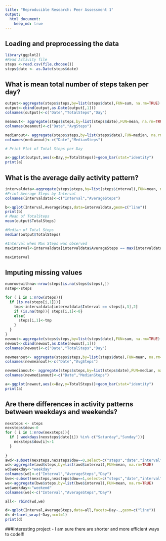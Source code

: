 ```yaml
---
title: "Reproducible Research: Peer Assessment 1"
output: 
  html_document:
    keep_md: true
---
```


## Loading and preprocessing the data

```r
library(ggplot2)
#Read Activity file
steps <-read.csv(file.choose())
steps$date <- as.Date(steps$date)
```

## What is mean total number of steps taken per day?

```r
output<-aggregate(steps$steps,by=list(steps$date),FUN=sum, na.rm=TRUE)
output<-cbind(output,as.Date(output[,1]))
colnames(output)<-c("Date","TotalSteps","Day")

meanout<- aggregate(steps$steps,by=list(steps$date),FUN=mean, na.rm=TRUE)
colnames(meanout)<-c("Date","AvgSteps")

medianout<- aggregate(steps$steps,by=list(steps$date),FUN=median, na.rm=TRUE)
colnames(medianout)<-c("Date","MedianSteps")

# Print Plot of Total Steps per Day

a<-ggplot(output,aes(x=Day,y=TotalSteps))+geom_bar(stat="identity")
print(a)
```


## What is the average daily activity pattern?
```r
intervaldata<-aggregate(steps$steps,by=list(steps$interval),FUN=mean, na.rm=TRUE)
#Print Average Steps by Interval
colnames(intervaldata)<-c("Interval","AverageSteps")

b<-qplot(Interval,AverageSteps,data=intervaldata,geom=c("line"))
print(b)
# Mean of TotalSteps
mean(output$TotalSteps)

#Median of Total Steps
median(output$TotalSteps)

#Interval when Max Steps was observed
maxinterval<-intervaldata[intervaldata$AverageSteps == max(intervaldata$AverageSteps),1]

maxinterval
```

## Imputing missing values
```r
numrowswithna<-nrow(steps[is.na(steps$steps),])
nstep<-steps

for ( i in 1:nrow(steps)){
  if (is.na(steps[i,1])){
    tmp<-intervaldata[intervaldata$Interval == steps[i,3],2]
    if (is.na(tmp)){ steps[i,1]<-0}
    else{
      steps[i,1]<-tmp
    }
  }
}
newout<-aggregate(steps$steps,by=list(steps$date),FUN=sum, na.rm=TRUE)
newout<-cbind(newout,as.Date(newout[,1]))
colnames(newout)<-c("Date","TotalSteps","Day")

newmeanout<- aggregate(steps$steps,by=list(steps$date),FUN=mean, na.rm=TRUE)
colnames(newmeanout)<-c("Date","AvgSteps")

newmedianout<- aggregate(steps$steps,by=list(steps$date),FUN=median, na.rm=TRUE)
colnames(newmedianout)<-c("Date","MedianSteps")

a<-ggplot(newout,aes(x=Day,y=TotalSteps))+geom_bar(stat="identity")
print(a)

```

## Are there differences in activity patterns between weekdays and weekends?
```r
nexsteps <- steps
nexsteps$dow<-0
for ( i in 1:nrow(nexsteps)){
  if ( weekdays(nexsteps$date[i]) %in% c("Saturday","Sunday")){
    nexsteps$dow[i]<-1
  }
  
}
awd<-subset(nexsteps,nexsteps$dow==0,select=c("steps","date","interval"))
wd<-aggregate(awd$steps,by=list(awd$interval),FUN=mean, na.rm=TRUE)
wd$weekday<-"weekday"
colnames(wd)<-c("Interval","AverageSteps","Day")
bwe<-subset(nexsteps,nexsteps$dow==1,select=c("steps","date","interval"))
we<-aggregate(bwe$steps,by=list(bwe$interval),FUN=mean, na.rm=TRUE)
we$weekday<-"weekend"
colnames(we)<-c("Interval","AverageSteps","Day")

all<- rbind(wd,we)

d<-qplot(Interval,AverageSteps,data=all,facets=Day~.,geom=c("line"))
d<-d+facet_wrap(~Day,ncol=1)
print(d)
```

###Interesting project - I am sure there are shorter and more efficient ways to code!!!
